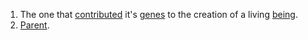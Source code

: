 # The one that [[contribute|contributed]] it's [[gene|genes]] to the creation of a living [[being]].
# [[Parent]].
